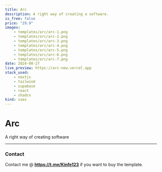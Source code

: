 ```yaml
---
title: Arc 
description: A right way of creating a software.
is_free: false
price: "29.9"
images:
    - templates/arc/arc-1.png
    - templates/arc/arc-2.png
    - templates/arc/arc-3.png
    - templates/arc/arc-4.png
    - templates/arc/arc-5.png
    - templates/arc/arc-6.png
    - templates/arc/arc-7.png
date: 2024-08-27
live_preview: https://arc-new.vercel.app
stack_used:
    - nextjs
    - tailwind
    - supabase
    - react
    - shadcn
kind: saas
---
```


# Arc

A right way of creating software

---


### Contact

Contact me @ **https://t.me/Kinfe123** if you want to buy the template.


